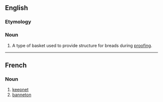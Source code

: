 ==English==

===Etymology===
{{etyl|fr|en}}

===Noun===
{{en-noun}}
# A type of basket used to provide structure for breads during [[proofing]].

----

==French==

===Noun===
{{fr-noun|m}}

# [[keepnet]]
# [[#English|banneton]]